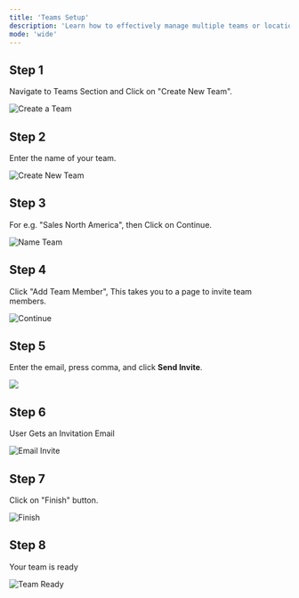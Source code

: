 ```yaml
---
title: 'Teams Setup'
description: 'Learn how to effectively manage multiple teams or locations using the team feature.'
mode: 'wide'
---
```


## Step 1

Navigate to Teams Section and Click on "Create New Team".

![Create a Team](https://usercontent.in.prod.clueso.io/2fbb8174-fc18-4f55-a7bb-cb4cbd83c515/d99445d3-d0e7-4a4e-9ff1-94dea986ef50/91ef46d1-d0b8-4b9e-96f2-6351d7880d34/images/0b6f2c8f-30a2-423f-9404-53df6b8cd79d.png)

## Step 2 

Enter the name of your team.

![Create New Team](https://usercontent.in.prod.clueso.io/2fbb8174-fc18-4f55-a7bb-cb4cbd83c515/d99445d3-d0e7-4a4e-9ff1-94dea986ef50/91ef46d1-d0b8-4b9e-96f2-6351d7880d34/images/f0fa9f75-4102-473b-8e37-10adfc9ae02b.png)

## Step 3 

For e.g. "Sales North America", then Click on Continue.

![Name Team](https://usercontent.in.prod.clueso.io/2fbb8174-fc18-4f55-a7bb-cb4cbd83c515/d99445d3-d0e7-4a4e-9ff1-94dea986ef50/91ef46d1-d0b8-4b9e-96f2-6351d7880d34/images/26da2fce-6c85-4c3d-9097-1adb154569a7.png)

## Step 4 

Click "Add Team Member", This takes you to a page to invite team members.

![Continue](https://usercontent.in.prod.clueso.io/2fbb8174-fc18-4f55-a7bb-cb4cbd83c515/d99445d3-d0e7-4a4e-9ff1-94dea986ef50/91ef46d1-d0b8-4b9e-96f2-6351d7880d34/images/9f666b8b-504f-46c6-86da-1c761efbff27.png)

## Step 5 

Enter the email, press comma, and click **Send Invite**.

<Frame><img src="/images/TeamsPart1/invite.png" /></Frame>

## Step 6

User Gets an Invitation Email

![Email Invite](https://usercontent.in.prod.clueso.io/2fbb8174-fc18-4f55-a7bb-cb4cbd83c515/d99445d3-d0e7-4a4e-9ff1-94dea986ef50/91ef46d1-d0b8-4b9e-96f2-6351d7880d34/images/633601ef-12f7-4e0e-945e-4392914caca2.png)

## Step 7

Click on "Finish" button.

![Finish](https://usercontent.in.prod.clueso.io/2fbb8174-fc18-4f55-a7bb-cb4cbd83c515/d99445d3-d0e7-4a4e-9ff1-94dea986ef50/91ef46d1-d0b8-4b9e-96f2-6351d7880d34/images/027596ff-e4ec-4998-a910-7bf15807baa1.png)

## Step 8

Your team is ready

![Team Ready](https://usercontent.in.prod.clueso.io/2fbb8174-fc18-4f55-a7bb-cb4cbd83c515/d99445d3-d0e7-4a4e-9ff1-94dea986ef50/91ef46d1-d0b8-4b9e-96f2-6351d7880d34/images/7a50847e-f64e-4ad4-ac97-3a279cab2897.png)